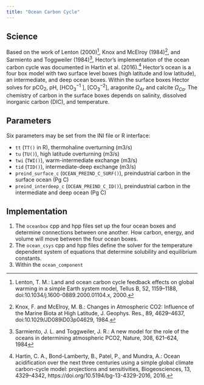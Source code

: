```yaml
---
title: "Ocean Carbon Cycle"
---
```


## Science

Based on the work of Lenton (2000)^[Lenton, T. M.: Land and ocean carbon cycle feedback effects on
global warming in a simple Earth system model, Tellus B, 52,
1159–1188, doi:10.1034/j.1600-0889.2000.01104.x, 2000.], Knox and McElroy (1984)^[Knox, F. and McElroy, M. B.: Changes in Atmospheric CO2: Influence
of the Marine Biota at High Latitude, J. Geophys. Res., 89,
4629–4637, doi:10.1029/JD089iD03p04629, 1984.], and Sarmiento
and Toggweiler (1984)^[Sarmiento, J. L. and Toggweiler, J. R.: A new model for the role
of the oceans in determining atmospheric PCO2, Nature, 308,
621–624, 1984], Hector's implementation of the ocean carbon cycle was documented in Hartin et al. (2016).^[Hartin, C. A., Bond-Lamberty, B., Patel, P., and Mundra, A.: Ocean acidification over the next three centuries using a simple global climate carbon-cycle model: projections and sensitivities, Biogeosciences, 13, 4329–4342, https://doi.org/10.5194/bg-13-4329-2016, 2016.] Hector's ocean is a four box model with two surface level boxes (high latitude and low latitude), an intermediate, and deep ocean boxes. Within the surface boxes Hector solves for pCO~2~, pH, [HCO${_3}^{-1}$ ], [CO$_{3}^{-2}$], aragonite $\Omega_{Ar}$ and calcite $\Omega_{Ca}$. The chemistry of carbon in the surface boxes depends on salinity, dissolved inorganic carbon (DIC), and temperature. 

## Parameters

Six parameters may be set from the INI file or R interface:

* `tt` (`TT()` in R), thermohaline overturning (m3/s)
* `tu` (`TU()`), high latitude overturning (m3/s)
* `twi` (`TWI()`), warm-intermediate exchange (m3/s)
* `tid` (`TID()`), intermediate-deep exchange (m3/s)
* `preind_surface_c` (`OCEAN_PREIND_C_SURF()`), preindustrial carbon in the surface ocean (Pg C) 
* `preind_interdeep_c` (`OCEAN_PREIND_C_ID()`), preindustrial carbon in the intermediate and deep ocean (Pg C)

## Implementation 

1. The `oceanbox` cpp and hpp files set up the four ocean boxes and determine connections between one another. How carbon, energy, and volume will move between the four ocean boxes. 
2. The `ocean_csys` cpp and hpp files define the solver for the temperature dependent system of equations that determine solubility and equilibrium constants. 
3. Within the `ocean_component` 

